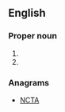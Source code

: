 ==English==

===Proper noun===
{{en-proper noun}}

# {{abbreviation of|Canticles}}
# {{abbreviation of|Canticle of Canticles}}

===Anagrams===
* [[NCTA#English|NCTA]]
